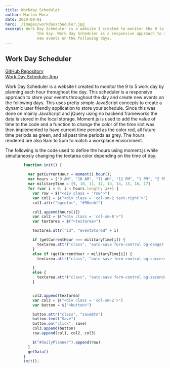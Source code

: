 ```yaml
---
title: Workday Scheduler
author: Marlon Mora
date: 2020-09-01
hero: ./images/workdayscheduler.jpg
excerpt: Work Day Scheduler is a website I created to moniter the 9 to 5 work day by planning each hour throughout
              the day. Work day Scheduler is a responsive approach to store your events throughout the day and create
              new events on the following days.
---
```

## Work Day Scheduler

[GitHub Repository](https://github.com/marlon20m/WorkDayScheduler)     
[Work Day Scheduler App](https://marlon20m.github.io/WorkDayScheduler)

Work Day Scheduler is a website I created to monitor the 9 to 5 work day by planning each hour throughout
              the day. This scheduler is a responsive approach to store your events throughout the day and create
              new events on the following days.
This uses pretty simple JavaScript concepts to create a dynamic user friendly application to store your schedule. Since this was done on mainly JavaScript and jQuery using no backend frameworks the data is stored in the local storage. Moment.js is used to add the value of time to the code and a function to change the color of the time slot was then implemented to have current time period as the color red, all future time periods as green, and all past time periods as grey. The hours rendered are also 9am to 5pm to match a workplace enviornment. 

The following is the code used to define the hours using moment.js while simultaneosly changing the textarea color depending on the time of day.



```js
        function init() {
        
          var getCurrentHour = moment().hour();
          var hours = ["9 AM", "10 AM", "11 AM", "12 PM", "1 PM", "2 PM", "3 PM", "4 PM", "5 PM"]
          var militaryTime = [9, 10, 11, 12, 13, 14, 15, 16, 17]
          for (var i = 0; i < hours.length; i++) {
            var row = $("<div class = 'row'>")
            var col1 = $("<div class = 'col-sm-2 text-right'>")
            col1.attr("bgcolor", "#90eebf")

            col1.append(hours[i])
            var col2 = $("<div class = 'col-sm-8'>")
            var textarea = $("<textarea>")

            textarea.attr("id", "eventStored" + i)

            if (getCurrentHour === militaryTime[i]) {
              textarea.attr("class", "auto-save form-control bg-danger text-white ")
            }
            else if (getCurrentHour < militaryTime[i]) {
              textarea.attr("class", "auto-save form-control bg-success text-white ")

            }
            else {
              textarea.attr("class", "auto-save form-control bg-secondary text-white ")
            }


            col2.append(textarea)
            var col3 = $("<div class = 'col-sm-2'>")
            var button = $("<button>")

            button.attr("class", "saveBtn")
            button.text("Save")
            button.on("click", save)
            col3.append(button)
            row.append(col1, col2, col3)

            $("#dailyPlanner").append(row)
          }
          getData()
        }
        init();
```
